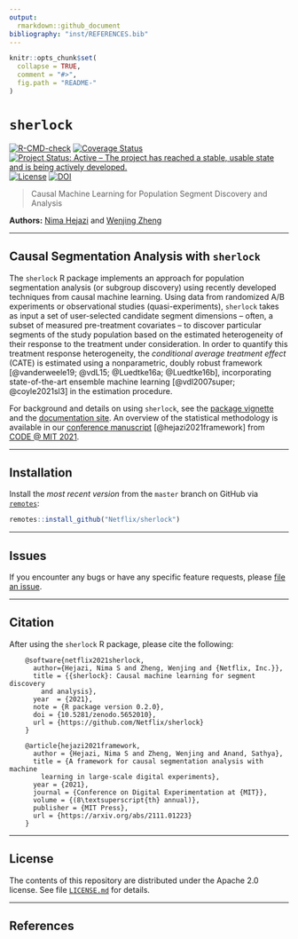 ```yaml
---
output:
  rmarkdown::github_document
bibliography: "inst/REFERENCES.bib"
---
```


<!-- README.md is generated from README.Rmd. Please edit that file -->

```r
knitr::opts_chunk$set(
  collapse = TRUE,
  comment = "#>",
  fig.path = "README-"
)
```

# `sherlock`

<!-- badges: start -->
[![R-CMD-check](https://github.com/Netflix/sherlock/workflows/R-CMD-check/badge.svg)](https://github.com/Netflix/sherlock/actions)
[![Coverage Status](https://img.shields.io/codecov/c/github/Netflix/sherlock/master.svg)](https://codecov.io/github/Netflix/sherlock?branch=master)
[![Project Status: Active – The project has reached a stable, usable state and is being actively developed.](https://www.repostatus.org/badges/latest/active.svg)](https://www.repostatus.org/#active)
[![License](https://img.shields.io/badge/License-Apache%202.0-blue.svg)](https://opensource.org/licenses/Apache-2.0)
[![DOI](https://zenodo.org/badge/DOI/10.5281/zenodo.5652010.svg)](https://doi.org/10.5281/zenodo.5652010)
<!-- badges: end -->

> Causal Machine Learning for Population Segment Discovery and Analysis

__Authors:__ [Nima Hejazi](https://nimahejazi.org) and [Wenjing
Zheng](https://www.linkedin.com/in/wenjing-zheng/)

---

## Causal Segmentation Analysis with `sherlock`

The `sherlock` R package implements an approach for population segmentation
analysis (or subgroup discovery) using recently developed techniques from causal
machine learning. Using data from randomized A/B experiments or observational
studies (quasi-experiments), `sherlock` takes as input a set of user-selected
candidate segment dimensions -- often, a subset of measured pre-treatment
covariates -- to discover particular segments of the study population based on
the estimated heterogeneity of their response to the treatment under
consideration. In order to quantify this treatment response heterogeneity, the
_conditional average treatment effect_ (CATE) is estimated using a
nonparametric, doubly robust framework [@vanderweele19; @vdL15; @Luedtke16a;
@Luedtke16b], incorporating state-of-the-art ensemble machine learning
[@vdl2007super; @coyle2021sl3] in the estimation procedure.

For background and details on using `sherlock`, see the [package
vignette](https://netflix.github.io/sherlock/articles/sherlock_quick_start_netflix.html)
and the [documentation site](https://netflix.github.io/sherlock/). An overview
of the statistical methodology is available in our [conference
manuscript](https://arxiv.org/abs/2111.01223) [@hejazi2021framework] from [CODE
@ MIT
2021](https://ide.mit.edu/events/2021-conference-on-digital-experimentation-mit-codemit/).

---

## Installation

Install the _most recent version_ from the `master` branch on GitHub via
[`remotes`](https://CRAN.R-project.org/package=remotes):

```r
remotes::install_github("Netflix/sherlock")
```

<!--
Eventually, the package will make its way to [CRAN](https://CRAN.R-project.org).
At that point, a stable version may be installed via

```r
install.packages("sherlock")
```
-->

---

## Issues

If you encounter any bugs or have any specific feature requests, please [file an
issue](https://github.com/Netflix/sherlock/issues).

---

## Citation

After using the `sherlock` R package, please cite the following:

        @software{netflix2021sherlock,
          author={Hejazi, Nima S and Zheng, Wenjing and {Netflix, Inc.}},
          title = {{sherlock}: Causal machine learning for segment discovery
            and analysis},
          year  = {2021},
          note = {R package version 0.2.0},
          doi = {10.5281/zenodo.5652010},
          url = {https://github.com/Netflix/sherlock}
        }

        @article{hejazi2021framework,
          author = {Hejazi, Nima S and Zheng, Wenjing and Anand, Sathya},
          title = {A framework for causal segmentation analysis with machine
            learning in large-scale digital experiments},
          year = {2021},
          journal = {Conference on Digital Experimentation at {MIT}},
          volume = {(8\textsuperscript{th} annual)},
          publisher = {MIT Press},
          url = {https://arxiv.org/abs/2111.01223}
        }

---

## License

The contents of this repository are distributed under the Apache 2.0 license.
See file
[`LICENSE.md`](https://github.com/Netflix/sherlock/blob/master/LICENSE.md) for
details.

---

## References

